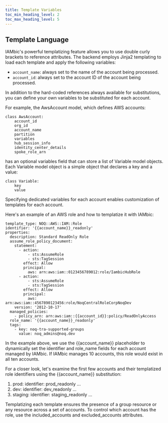 ```yaml
---
title: Template Variables
toc_min_heading_level: 2
toc_max_heading_level: 5
---
```


Template Language
-----------------

IAMbic's powerful templatizing feature allows you to use double curly brackets to
reference attributes. The backend employs Jinja2 templating to load each template
and apply the following variables:

* `account_name`: always set to the name of the account being processed.
* `account_id`: always set to the account ID of the account being processed.

In addition to the hard-coded references always available for substitutions, you
can define your own variables to be substituted for each account.

For example, the AwsAccount model, which defines AWS accounts:

```
class AwsAccount:
    account_id
    org_id
    account_name
    partition
    variables
    hub_session_info
    identity_center_details
    spoke_role_arn
```

has an optional variables field that can store a list of Variable model objects. Each Variable
model object is a simple object that declares a key and a value:

```
class Variable:
    key
    value
```

Specifying dedicated variables for each account enables customization of templates for each account.

Here's an example of an AWS role and how to templatize it with IAMbic:

```
template_type: NOQ::AWS::IAM::Role
identifier: '{{account_name}}_readonly'
properties:
  description: Standard ReadOnly Role
  assume_role_policy_document:
    statement:
      - action:
          - sts:AssumeRole
          - sts:TagSession
        effect: Allow
        principal:
          aws: arn:aws:iam::0123456789012:role/IambicHubRole
      - action:
          - sts:AssumeRole
          - sts:TagSession
        effect: Allow
        principal:
          aws: arn:aws:iam::4567890123456:role/NoqCentralRoleCorpNoqDev
    version: '2012-10-17'
  managed_policies:
    - policy_arn: arn:aws:iam::{{account_id}}:policy/ReadOnlyAccess
  role_name: '{{account_name}}_readonly'
  tags:
    - key: noq-tra-supported-groups
      value: noq_admins@noq.dev

```

In the example above, we use the {{account_name}} placeholder to dynamically set the identifier and role_name
fields for each account managed by IAMbic. If IAMbic manages 10 accounts, this role would exist in all ten accounts.

For a closer look, let's examine the first few accounts and their templatized role identifiers using the {{account_name}} substitution:

1. prod:
    identifier: prod_readonly
    ...
2. dev:
    identifier: dev_readonly
    ...
3. staging:
    identifier: staging_readonly
    ...

Templatizing each template ensures the presence of a group resource or any resource across a set of accounts.
To control which account has the role, use the included_accounts and excluded_accounts attributes.